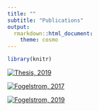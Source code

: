 ```yaml
---
title: ""
subtitle: "Publications"
output:
  rmarkdown::html_document:
    theme: cosmo
---
```


```r
library(knitr)
```

[![Thesis, 2019](Publication_files/Thesis_front.png)](http://urn.kb.se.ezp.sub.su.se/resolve?urn=urn:nbn:se:su:diva-170360)


[![Fogelstrom, 2017](Publication_files/PlantHerbivoreSync.png)](https://esajournals-onlinelibrary-wiley-com.ezp.sub.su.se/doi/full/10.1002/ecy.1676)



[![Fogelstrom, 2019](Publication_files/PhenGenSel.png)](https://besjournals-onlinelibrary-wiley-com.ezp.sub.su.se/doi/full/10.1111/1365-2745.13240)
